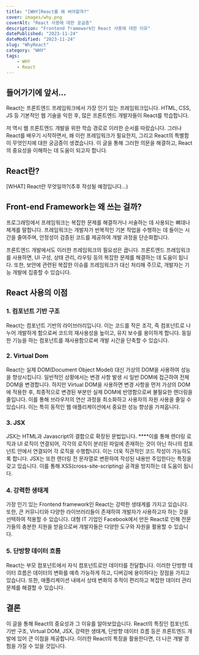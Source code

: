 ```yaml
---
title: "[WHY]React를 왜 써야할까?"
cover: images/why.png
coverAlt: "React 사용에 대한 궁금증"
description: "Frontend framework인 React 사용에 대한 이유"
datePublished: "2023-11-24"
dateModified: "2023-11-24"
slug: "WhyReact"
category: "WHY"
tags:
    - WHY
    - React
---
```


## 들어가기에 앞서…

React는 프론트엔드 프레임워크에서 가장 인기 있는 프레임워크입니다. HTML, CSS, JS 등 기본적인 웹 기술을 익힌 후, 많은 프론트엔드 개발자들이 React를 학습합니다.

저 역시 웹 프론트엔드 개발을 위한 학습 경로로 이러한 순서를 따랐습니다. 그러나 React를 배우기 시작하면서, 왜 이런 프레임워크가 필요한지, 그리고 React의 특별함이 무엇인지에 대한 궁금증이 생겼습니다. 이 글을 통해 그러한 의문을 해결하고, React의 중요성을 이해하는 데 도움이 되고자 합니다.

## React란?

[WHAT] React란 무엇일까?(추후 작성될 예정입니다…)

## Front-end Framework는 왜 쓰는 걸까?

프로그래밍에서 프레임워크는 복잡한 문제를 해결하거나 서술하는 데 사용되는 뼈대나 체계를 말합니다. 프레임워크는 개발자가 반복적인 기본 작업을 수행하는 데 들이는 시간을 줄여주며, 안정성이 검증된 코드를 제공하여 개발 과정을 단순화합니다.

프론트엔드 개발에서도 이러한 프레임워크의 필요성은 큽니다. 프론트엔드 프레임워크를 사용하면, UI 구성, 상태 관리, 라우팅 등의 복잡한 문제를 해결하는 데 도움이 됩니다. 또한, 보안에 관련된 복잡한 이슈를 프레임워크가 대신 처리해 주므로, 개발자는 기능 개발에 집중할 수 있습니다.

## React 사용의 이점

### 1. 컴포넌트 기반 구조

React는 컴포넌트 기반의 라이브러리입니다. 이는 코드를 작은 조각, 즉 컴포넌트로 나누어 개발하게 함으로써 코드의 재사용성을 높이고, 유지 보수를 용이하게 합니다. 동일한 기능을 하는 컴포넌트를 재사용함으로써 개발 시간을 단축할 수 있습니다.

### 2. Virtual Dom

React는 실제 DOM(Document Object Model) 대신 가상의 DOM을 사용하여 성능을 향상시킵니다. 일반적인 상황에서는 변경 사항 발생 시 일반 DOM에 접근하여 전체 DOM을 변경합니다. 하지만 Virtual DOM을 사용하면 변경 사항을 먼저 가상의 DOM에 적용한 후, 최종적으로 변경된 부분만 실제 DOM에 반영함으로써 불필요한 렌더링을 줄입니다. 이를 통해 브라우저의 연산 과정을 최소화하고 사용자의 자원 사용을 줄일 수 있습니다. 이는 특히 동적인 웹 애플리케이션에서 중요한 성능 향상을 가져옵니다.

### 3. JSX

JSX는 HTML과 Javascript의 결합으로 확장된 문법입니다. ****이를 통해 렌더링 로직과 UI 로직이 연결되어, 각각의 로직이 분리된 파일에 존재하는 것이 아닌 하나의 컴포넌트 안에서 연결되어 각 로직을 수행합니다. 이는 더욱 직관적인 코드 작성이 가능하도록 합니다. JSX는 또한 렌더링 전 문자열로 변환하여 작성된 내용만 주입한다는 특징을 갖고 있습니다. 이를 통해 XSS(cross-site-scripting) 공격을 방지하는 데 도움이 됩니다.

### 4. 강력한 생태계

가장 인기 있는 Frontend framework인 React는 강력한 생태계를 가지고 있습니다. 또한, 큰 커뮤니티와 다양한 라이브러리들이 존재하여 개발자가 사용하고자 하는 것을 선택하여 적용할 수 있습니다. 대형 IT 기업인 Facebook에서 만든 React로 인해 전문가들의 충분한 지원을 받음으로써 개발자들은 다양한 도구와 자원을 활용할 수 있습니다.

### 5. 단방향 데이터 흐름

React는 부모 컴포넌트에서 자식 컴포넌트로만 데이터를 전달합니다. 이러한 단방향 데이터 흐름은 데이터의 변화를 예측 가능하게 하고, 디버깅에 용이하다는 장점을 가지고 있습니다. 또한, 애플리케이션 내에서 상태 변화의 추적이 편리하고 복잡한 데이터 관리 문제를 해결할 수 있습니다.

## 결론

이 글을 통해 React의 중요성과 그 이유를 알아보았습니다. React의 특징인 컴포넌트 기반 구조, Virtual DOM, JSX, 강력한 생태계, 단방향 데이터 흐름 등은 프론트엔드 개발에 있어 큰 이점을 제공합니다. 이러한 React의 특징을 활용한다면, 더 나은 개발 경험을 가질 수 있을 것입니다.
